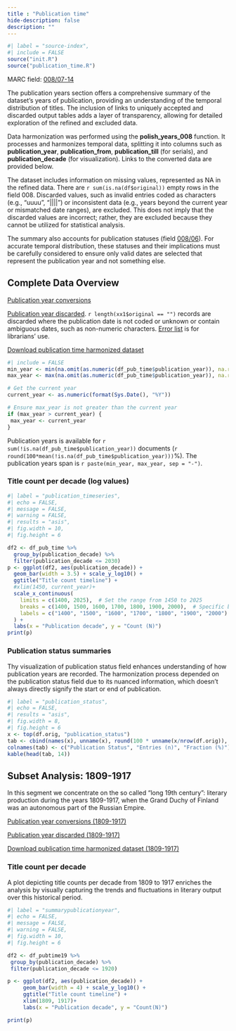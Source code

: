 ```yaml
---
title : "Publication time"
hide-description: false
description: ""
---
```


```r
#| label = "source-index",
#| include = FALSE
source("init.R")
source("publication_time.R")
```

MARC field: [008/07-14](https://www.loc.gov/marc/bibliographic/bd008.html)


The publication years section offers a comprehensive summary of the dataset's years of publication, providing an understanding of the temporal distribution of titles. The inclusion of links to uniquely accepted and discarded output tables adds a layer of transparency, allowing for detailed exploration of the refined and excluded data.

Data harmonization was performed using the **polish_years_008** function. It processes and harmonizes temporal data, splitting it into columns such as **publication_year**, **publication_from**, **publication_till** (for serials), and **publication_decade** (for visualization). Links to the converted data are provided below. 

The dataset includes information on missing values, represented as NA in the refined data. There are `r sum(is.na(df$original))` empty rows in the field 008. Discarded values, such as invalid entries coded as characters (e.g., "uuuu", "||||") or inconsistent data (e.g., years beyond the current year or mismatched date ranges), are excluded. This does not imply that the discarded values are incorrect; rather, they are excluded because they cannot be utilized for statistical analysis. 

The summary also accounts for publication statuses (field [008/06](https://marc21.kansalliskirjasto.fi/bib/008.htm)). For accurate temporal distribution, these statuses and their implications must be carefully considered to ensure only valid dates are selected that represent the publication year and not something else.

## Complete Data Overview

[Publication year conversions](dataTable/data_table.html?path=https://a3s.fi/swift/v1/AUTH_3c0ccb602fa24298a6fe3ae224ca022f/fennica-container/output.tables/publication_time_conversion.csv)

[Publication year discarded](dataTable/data_table.html?path=https://a3s.fi/swift/v1/AUTH_3c0ccb602fa24298a6fe3ae224ca022f/fennica-container/output.tables/publication_time_discarded.csv). `r length(xx1$original == "")` records are discarded where the publication date is not coded or unknown or contain ambiguous dates, such as non-numeric characters. [Error list](dataTable/data_table.html?path=https://a3s.fi/swift/v1/AUTH_3c0ccb602fa24298a6fe3ae224ca022f/fennica-container/output.tables/publication_time_discarded_id.csv) is for librarians' use. 

[Download publication time harmonized dataset](https://a3s.fi/swift/v1/AUTH_3c0ccb602fa24298a6fe3ae224ca022f/fennica-container/output.tables/publication_time.csv)

```r
#| include = FALSE
min_year <- min(na.omit(as.numeric(df_pub_time$publication_year)), na.rm = TRUE)
max_year <- max(na.omit(as.numeric(df_pub_time$publication_year)), na.rm = TRUE)

# Get the current year
current_year <- as.numeric(format(Sys.Date(), "%Y"))

# Ensure max_year is not greater than the current year
if (max_year > current_year) {
 max_year <- current_year 
}
```

Publication years is available for `r sum(!is.na(df_pub_time$publication_year))` documents (`r round(100*mean(!is.na(df_pub_time$publication_year)))`%). The publication years span is `r paste(min_year, max_year, sep = "-")`.

### Title count per decade (log values)

```r
#| label = "publication_timeseries",
#| echo = FALSE,
#| message = FALSE,
#| warning = FALSE,
#| results = "asis",
#| fig.width = 10,
#| fig.height = 6

df2 <- df_pub_time %>% 
  group_by(publication_decade) %>% 
  filter(publication_decade <= 2030) 
p <- ggplot(df2, aes(publication_decade)) +
  geom_bar(width = 3.5) + scale_y_log10() +
  ggtitle("Title count timeline") +
  #xlim(1450, current_year)+
  scale_x_continuous(
    limits = c(1400, 2025),  # Set the range from 1450 to 2025
    breaks = c(1400, 1500, 1600, 1700, 1800, 1900, 2000),  # Specific breaks at the years you want
    labels = c("1400", "1500", "1600", "1700", "1800", "1900", "2000") # Custom labels
  ) +
  labs(x = "Publication decade", y = "Count (N)") 
print(p)
```

### Publication status summaries

Thу visualization of publication status field enhances understanding of how publication years are recorded. The harmonization process depended on the publication status field due to its nuanced information, which doesn't always directly signify the start or end of publication.

```r
#| label = "publication_status",
#| echo = FALSE,
#| results = "asis",
#| fig.width = 8,
#| fig.height = 6
x <- top(df.orig, "publication_status")
tab <- cbind(names(x), unname(x), round(100 * unname(x/nrow(df.orig)), 1))
colnames(tab) <- c("Publication Status", "Entries (n)", "Fraction (%)")
kable(head(tab, 14))
```

## Subset Analysis: 1809-1917

In this segment we concentrate on the so called "long 19th century": literary production during the years 1809-1917, when the Grand Duchy of Finland was an autonomous part of the Russian Empire.

[Publication year conversions (1809-1917)](dataTable/data_table.html?path=https://a3s.fi/swift/v1/AUTH_3c0ccb602fa24298a6fe3ae224ca022f/fennica-container/output.tables/publication_time_conversion_19.csv)

[Publication year discarded (1809-1917)](dataTable/data_table.html?path=https://a3s.fi/swift/v1/AUTH_3c0ccb602fa24298a6fe3ae224ca022f/fennica-container/output.tables/publication_time_discarded_19.csv)

[Download publication time harmonized dataset (1809-1917)](https://a3s.fi/swift/v1/AUTH_3c0ccb602fa24298a6fe3ae224ca022f/fennica-container/output.tables/publication_time_19.csv)

### Title count per decade

A plot depicting title counts per decade from 1809 to 1917 enriches the analysis by visually capturing the trends and fluctuations in literary output over this historical period.

```r
#| label = "summarypublicationyear",
#| echo = FALSE,
#| message = FALSE,
#| warning = FALSE,
#| fig.width = 10,
#| fig.height = 6

df2 <- df_pubtime19 %>% 
 group_by(publication_decade) %>% 
 filter(publication_decade <= 1920) 

p <- ggplot(df2, aes(publication_decade)) +
     geom_bar(width = 4) + scale_y_log10() +
     ggtitle("Title count timeline") +
     xlim(1809, 1917)+
     labs(x = "Publication decade", y = "Count(N)")

print(p)

```

